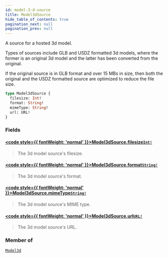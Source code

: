 ```yaml
---
id: model-3-d-source
title: Model3dSource
hide_table_of_contents: true
pagination_next: null
pagination_prev: null
---
```








A source for a hosted 3d model.

Types of sources include GLB and USDZ formatted 3d models, where the former is an original 3d model and the latter has
been converted from the original.

If the original source is in GLB format and over 15 MBs in size, then both the original and the USDZ formatted source
are optimized to reduce the file size.

```graphql
type Model3dSource {
  filesize: Int!
  format: String!
  mimeType: String!
  url: URL!
}
```


### Fields

#### [<code style={{ fontWeight: 'normal' }}>Model3dSource.<b>filesize</b></code>](#)<Bullet />[`Int!`](/scalars/int) <Badge class="secondary" text="non-null"/> <Badge class="secondary" text="scalar"/>
> The 3d model source's filesize.
> 

#### [<code style={{ fontWeight: 'normal' }}>Model3dSource.<b>format</b></code>](#)<Bullet />[`String!`](/scalars/string) <Badge class="secondary" text="non-null"/> <Badge class="secondary" text="scalar"/>
> The 3d model source's format.
> 

#### [<code style={{ fontWeight: 'normal' }}>Model3dSource.<b>mimeType</b></code>](#)<Bullet />[`String!`](/scalars/string) <Badge class="secondary" text="non-null"/> <Badge class="secondary" text="scalar"/>
> The 3d model source's MIME type.
> 

#### [<code style={{ fontWeight: 'normal' }}>Model3dSource.<b>url</b></code>](#)<Bullet />[`URL!`](/scalars/url) <Badge class="secondary" text="non-null"/> <Badge class="secondary" text="scalar"/>
> The 3d model source's URL.
> 



### Member of

[`Model3d`](/objects/model-3-d)  <Badge class="secondary" text="object"/>



